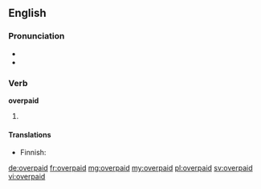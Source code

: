 ==English==

===Pronunciation===
* {{IPA|/ˈovəɻpeɪd/}}
* {{rhymes|eɪd}}

===Verb===
'''overpaid'''

# {{en-past of|overpay}}

====Translations====
{{trans-top|past of 'to overpay'}}
* Finnish: {{t|fi|ylipalkattu}}
{{trans-mid}}
{{trans-bottom}}

[[de:overpaid]]
[[fr:overpaid]]
[[mg:overpaid]]
[[my:overpaid]]
[[pl:overpaid]]
[[sv:overpaid]]
[[vi:overpaid]]